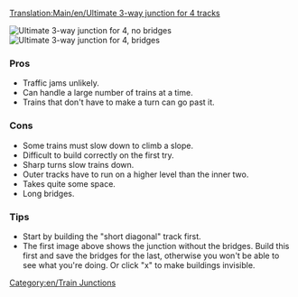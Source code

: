[[Translation:Main/en/Ultimate 3-way junction for 4 tracks]]{{en/Junctionsmenu}}

[[File:en/Ultimate 3way junction for4nobridges.png|frame|none|Ultimate 3-way junction for 4, no bridges]]
[[File:en/Ultimate 3way junction for4bridges.png|frame|none|Ultimate 3-way junction for 4, bridges]]

===Pros===
*Traffic jams unlikely.
*Can handle a large number of trains at a time.
*Trains that don't have to make a turn can go past it.

===Cons===
*Some trains must slow down to climb a slope.
*Difficult to build correctly on the first try.
*Sharp turns slow trains down.
*Outer tracks have to run on a higher level than the inner two.
*Takes quite some space.
*Long bridges.

===Tips===
*Start by building the "short diagonal" track first.
*The first image above shows the junction without the bridges. Build this first and save the bridges for the last, otherwise you won't be able to see what you're doing. Or click "x" to make buildings invisible.
[[Category:en/Train Junctions]]